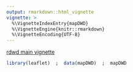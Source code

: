 ```yaml
---
output: rmarkdown::html_vignette
vignette: >
  %\VignetteIndexEntry{mapDWD}
  %\VignetteEngine{knitr::rmarkdown}
  %\VignetteEncoding{UTF-8}
---
```


[rdwd main vignette](../doc/rdwd.html)

```r
library(leaflet)  ;  data(mapDWD)  ;  mapDWD
```

